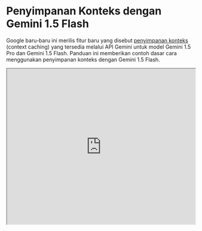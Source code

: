 
# Penyimpanan Konteks dengan Gemini 1.5 Flash


Google baru-baru ini merilis fitur baru yang disebut [penyimpanan konteks](https://ai.google.dev/gemini-api/docs/caching?lang=python) (context caching) yang tersedia melalui API Gemini untuk model Gemini 1.5 Pro dan Gemini 1.5 Flash. Panduan ini memberikan contoh dasar cara menggunakan penyimpanan konteks dengan Gemini 1.5 Flash.

<iframe width="100%"
  height="415px"
  src="https://www.youtube.com/embed/987Pd89EDPs?si=j43isgNb0uwH5AeI" allow="accelerometer; autoplay; clipboard-write; encrypted-media; gyroscope; picture-in-picture"
  allowFullScreen
  />


https://youtu.be/987Pd89EDPs?si=j43isgNb0uwH5AeI

### Kasus Penggunaan: Menganalisis Makalah ML Selama Satu Tahun

Panduan ini menunjukkan bagaimana Anda dapat menggunakan penyimpanan konteks untuk menganalisis ringkasan dari semua [makalah ML yang telah kami dokumentasikan selama setahun terakhir](https://github.com/dair-ai/ML-Papers-of-the-Week). Ringkasan ini disimpan dalam file teks, yang sekarang dapat dimasukkan ke model Gemini 1.5 Flash dan diquery (ditanyakan) secara efisien.

### Proses: Mengunggah, Menyimpan, dan Menanyakan

1. **Persiapan Data:** Pertama, ubah file readme (yang berisi ringkasan) menjadi file teks biasa.
2. **Menggunakan API Gemini:** Anda dapat mengunggah file teks menggunakan pustaka `generativeai` dari Google.
3. **Menerapkan Penyimpanan Konteks:** Cache (penyimpanan sementara) dibuat menggunakan fungsi `caching.CachedContent.create()`. Ini melibatkan:
    * Menentukan model Gemini Flash 1.5.
    * Memberikan nama untuk cache.
    * Mendefinisikan instruksi untuk model (misalnya, "Anda adalah peneliti AI ahli...").
    * Mengatur waktu hidup (TTL) untuk cache (misalnya, 15 menit).
4. **Membuat Model:** Kemudian kita membuat instance model generatif menggunakan konten yang disimpan.
5. **Menanyakan:** Kita dapat mulai menanyakan model dengan pertanyaan dalam bahasa alami seperti:
    * "Bisakah Anda memberi tahu saya makalah AI terbaru minggu ini?"
    * "Bisakah Anda mendaftar makalah yang menyebutkan Mamba? Sebutkan judul makalah dan ringkasannya."
    * "Apa saja inovasi seputar LLM konteks panjang? Sebutkan judul makalah dan ringkasannya."

Hasilnya menjanjikan. Model berhasil mengambil dan meringkas informasi dari file teks dengan akurat. Penyimpanan konteks terbukti sangat efisien, menghilangkan kebutuhan untuk mengirim seluruh file teks berulang kali dengan setiap pertanyaan.

Alur kerja ini berpotensi menjadi alat yang berharga bagi para peneliti, memungkinkan mereka untuk:

* Dengan cepat menganalisis dan menanyakan sejumlah besar data penelitian.
* Mengambil temuan tertentu tanpa perlu mencari secara manual melalui dokumen.
* Melakukan sesi penelitian interaktif tanpa membuang token prompt.

Kami sangat antusias untuk mengeksplorasi lebih lanjut aplikasi penyimpanan konteks, terutama dalam skenario yang lebih kompleks seperti alur kerja agentic (agen AI yang dapat bekerja secara mandiri).

Notebook (buku catatan digital) dapat ditemukan di bawah ini:

<Cards>
    <Card 
        icon={<CodeIcon />}
        title="Penyimpanan Konteks dengan API Gemini"
        href="https://github.com/dair-ai/Prompt-Engineering-Guide/blob/main/notebooks/gemini-context-caching.ipynb"
    />
</Cards>

